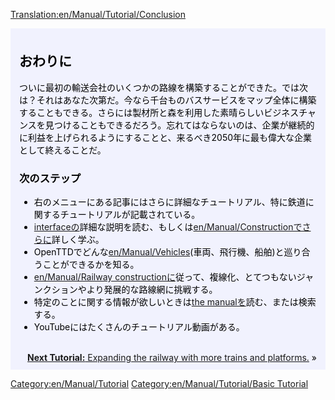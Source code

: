 [[Translation:en/Manual/Tutorial/Conclusion]]
{{en/Translation|origin= en/Manual/Tutorial/Conclusion
|from  = en
|to    = ja
|Percentage = 90
}}
{{en/Tabs|5|5
|ja/Manual/Tutorial/Main Page|1. はじめに<!--
-->|ja/Manual/Tutorial/Buses|2. バス<!--
-->|ja/Manual/Tutorial/Trains|3. 鉄道<!--
-->|ja/Manual/Tutorial/Planes|4. 飛行機<!--
-->|ja/Manual/Tutorial/Conclusion|5. おわりに}}
<div style="padding:.5em 1em 1em 1em; border-top:none; background-color:#f1f2fe; color:#000;">
{{en/Manual/Tutorial/Navigation}}
==おわりに==
ついに最初の輸送会社のいくつかの路線を構築することができた。では次は？それはあなた次第だ。今なら千台ものバスサービスをマップ全体に構築することもできる。さらには製材所と森を利用した素晴らしいビジネスチャンスを見つけることもできるだろう。忘れてはならないのは、企業が継続的に利益を上げられるようにすることと、来るべき2050年に最も偉大な企業として終えることだ。

===次のステップ===
* 右のメニューにある記事にはさらに詳細なチュートリアル、特に鉄道に関するチュートリアルが記載されている。
* [[en/Manual/Game interface|interface]]の詳細な説明を読む、もしくは[[en/Manual/Construction]]でさらに詳しく学ぶ。
* OpenTTDでどんな[[en/Manual/Vehicles]](車両、飛行機、船舶)と巡り合うことができるかを知る。
* [[en/Manual/Railway construction]]に従って、複線化、とてつもないジャンクションやより発展的な路線網に挑戦する。
* 特定のことに関する情報が欲しいときは[[en/Manual/Main Page|the manual]]を読む、または検索する。
* YouTubeにはたくさんのチュートリアル動画がある。

<br style="clear:both;">
<span style="float: right">[[en/Manual/Tutorial/Two Platforms|'''Next Tutorial:''' Expanding the railway with more trains and platforms.]] &raquo;</span>
</div>
[[Category:en/Manual/Tutorial]]
[[Category:en/Manual/Tutorial/Basic Tutorial]]